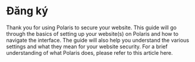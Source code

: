 # Đăng ký

Thank you for using Polaris to secure your website. This guide will go through the basics of setting up your website(s) on Polaris and how to navigate the interface. The guide will also help you understand the various settings and what they mean for your website security. For a brief understanding of what Polaris does, please refer to this article here.
